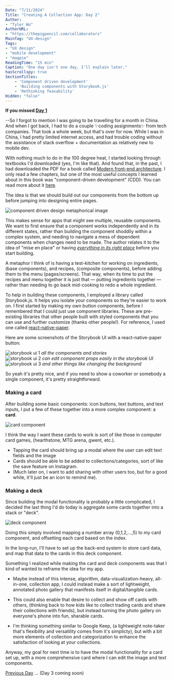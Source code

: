 ```yaml
---
Date: "7/11/2024"
Title: "Creating A Collection App: Day 2"
Author:
- "Tyler Wu"
AuthorURL:
- "https://thepigpencil.com/collaborators"
MainTag: "UX-design"
Tags:
- "UX design"
- "mobile development"
- "magpie"
ReadingTime: "15 min"
Caption: "One day isn't one day, I'll explain later."
hasScrollspy: true
SectionTitles:
    - 'Component driven development'
    - 'Building components with Storybook.js'
    - 'Rethinking feasability'
Hidden: "false"
---
```


<b>If you missed <a target="_blank" href="https://thepigpencil.com/projects/2024_05_14_creating_a_collection_app_day_1">Day 1</a></b>

--So I forgot to mention I was going to be travelling for a month in China. And when I got back, I had
to do a couple ✨coding assignments✨ from tech companies. That took a whole week, but that's over for now. 
While I was in China, I had pretty limited internet access, 
and had trouble coding without the assistance of stack overflow + documentation as relatively new to mobile dev.

<ScrollspyHeader/>

With nothing much to do in the 100 degree heat, I started looking through textbooks I'd downloaded (yes, I'm like that). And found that,
in the past, I had downloaded the PDF for a book called <a href="https://www.amazon.com/Modern-Front-end-Architecture-Development-Components/dp/1484266242" target="_blank">Modern front-end architecture</a>. 
I only read a few chapters, but one of the most useful concepts I learned about in this book was "component-driven development" (CDD). You can read more about it <a href="https://www.componentdriven.org/" target="_blank">here</a>.

The idea is that we should build out our components from the bottom up before jumping into designing entire pages.


<img
    className='articleImg' 
    src="/img/projects/magpie/day2/cdd.png"
    alt="component driven design metaphorical image"
/>

This makes sense for apps that might see multiple, reusable components. We want to first ensure that a component works independently and in its different states, 
rather than building the component shoddily within a complex system, 
and needing to navigate a mess of dependent components when changes need to be made.
The author relates it to the idea of "mise en place" or having <a target="_blank" href="https://open.spotify.com/track/2kRFrWaLWiKq48YYVdGcm8"><i>everything in its right place</i></a> before you start building.

A metaphor I think of is having a test-kitchen for working on ingredients, (base components), and recipes, (composite components), before adding them to the menu (pages/screens). 
That way, when its time to put the recipes and menu together it is just that — putting ingredients together — rather than needing to go back mid-cooking to redo a whole ingredient.

<ScrollspyHeader/>
To help in building these components, I employed a library called Storybook.js. 
It helps you isolate your components so they're easier to work on. I first started by making my own button components,
before I remembered that I could just use component libraries. These are pre-existing libraries that other people built with styled components that you can use and further customize (thanks other people!).
For reference, I used one called <a href="https://reactnativepaper.com/" target="_blank">react-native-paper</a>.
 
Here are some screenshots of the Storybook UI with a react-native-paper button:

<div className='verticalCenterContainer'>
    <img
        className='articleImg' 
        src="/img/projects/magpie/day2/storybookUI1.png"
        alt="storybook ui 1"
    />
    <i>all the components and stories</i>
</div>

<div className='verticalCenterContainer'>
    <img
        className='articleImg' 
        src="/img/projects/magpie/day2/storybookUI2.png"
        alt="storybook ui 2"
    />
    <i>can edit component props easily in the storybook UI</i>
</div>

<div className='verticalCenterContainer'>
    <img
        className='articleImg' 
        src="/img/projects/magpie/day2/storybookUI3.png"
        alt="storybook ui 3"
    />
    <i>and other things like changing the background</i>
</div>

So yeah it's pretty nice, and if you need to show a coworker or somebody a single component, it's pretty straightforward.

### Making a card
After building some basic components: icon buttons, text buttons, and text inputs, I put a few of these together into a more complex component: a <b>card</b>.

<img
    className='halfWidthImg' 
    src="/img/projects/magpie/day2/card.png"
    alt="card component"
/>

I think the way I want these cards to work is sort of like those in computer card games, (hearthstone, MTG arena, gwent, etc.). 

- Tapping the card should bring up a modal where the user can edit text fields and the image
- Cards should be able to be added to collections/categories, sort of like the save feature on Instagram.
- (Much later on, I want to add sharing with other users too, but for a good while, it'll just be an icon to remind me).

### Making a deck
Since building the modal functionality is probably a little complicated, I decided the last thing I'd do today is aggregate some cards together into a stack or "deck".

<img
    className='halfWidthImg' 
    src="/img/projects/magpie/day2/deck.png"
    alt="deck component"
/>

Doing this simply involved mapping a number array (0,1,2,...,5) to my card component, and offsetting each card based on the index. 

In the long-run, I'll have to set up the back-end system to store card data, and map that data to the cards in this deck component.

<ScrollspyHeader/>
Something I realized while making the card and deck components was that I kind of wanted to reframe the idea for my app.

- Maybe instead of this intense, algorithm, data-visualization-heavy, all-in-one, collection app,
 I could instead make a sort of lightweight, annotated photo gallery that manifests itself in digital/tangible cards. 

- This could also enable that desire to collect and show off cards with others, 
(thinking back to how kids like to collect trading cards and share their collections with friends), 
 but instead turning the photo gallery on everyone's phone into fun, sharable cards.

- I'm thinking something similar to Google Keep, (a lightweight note-taker that's flexibility and versatility comes from it's simplicty), 
but with a bit more elements of collection and categorization to enhance the satisfaction of looking at your collections.

Anyway, my goal for next time is to have the modal functionality for a card set up, 
with a more comprehensive card where I can edit the image and text components.

<a target="_blank" href="https://thepigpencil.com/projects/2024_05_14_creating_a_collection_app_day_1">Previous Day</a> ... (Day 3 coming soon)